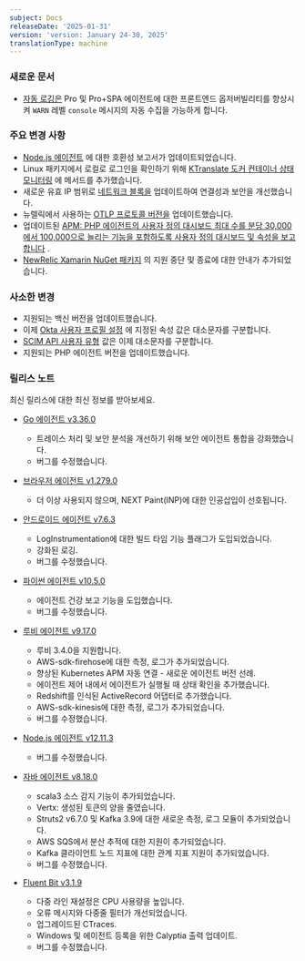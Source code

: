 ```yaml
---
subject: Docs
releaseDate: '2025-01-31'
version: 'version: January 24-30, 2025'
translationType: machine
---
```


### 새로운 문서

* [자동 로깅은](/docs/browser/browser-monitoring/browser-pro-features/auto-logging) Pro 및 Pro+SPA 에이전트에 대한 프론트엔드 옵저버빌리티를 향상시켜 `WARN` 레벨 `console` 메시지의 자동 수집을 가능하게 합니다.

### 주요 변경 사항

* [Node.js 에이전트](/docs/apm/agents/nodejs-agent/getting-started/compatibility-requirements-nodejs-agent/) 에 대한 호환성 보고서가 업데이트되었습니다.
* Linux 패키지에서 로컬로 로그인을 확인하기 위해 [KTranslate 도커 컨테이너 상태 모니터링](/docs/network-performance-monitoring/advanced/ktranslate-container-health) 에 메서드를 추가했습니다.
* 새로운 유효 IP 범위로 [네트워크 블록을](/docs/new-relic-solutions/get-started/networks/) 업데이트하여 연결성과 보안을 개선했습니다.
* 뉴렐릭에서 사용하는 [OTLP 프로토콜 버전을](/docs/opentelemetry/best-practices/opentelemetry-otlp/#otlp-version-support) 업데이트했습니다.
* 업데이트된 [APM: PHP 에이전트의 사용자 정의 대시보드 최대 수를 분당 30,000에서 100,000으로 늘리는 기능을 포함하도록 사용자 정의 대시보드 및 속성을 보고합니다](/docs/data-apis/custom-data/custom-events/apm-report-custom-events-attributes/#php-att) .
* [NewRelic Xamarin NuGet 패키지](/docs/mobile-monitoring/new-relic-mobile-xamarin/monitor-your-xamarin-application/) 의 지원 중단 및 종료에 대한 안내가 추가되었습니다.

### 사소한 변경

* 지원되는 백신 버전을 업데이트했습니다.
* 이제 [Okta 사용자 프로필 설정](/docs/accounts/accounts/automated-user-management/okta-scimsso-application-configuration/) 에 지정된 속성 값은 대소문자를 구분합니다.
* [SCIM API 사용자 유형](/docs/accounts/accounts/automated-user-management/tutorial-manage-users-groups-scim/#manage-user-type) 값은 이제 대소문자를 구분합니다.
* 지원되는 PHP 에이전트 버전을 업데이트했습니다.

### 릴리스 노트

최신 릴리스에 대한 최신 정보를 받아보세요.

* [Go 에이전트 v3.36.0](/docs/release-notes/agent-release-notes/go-release-notes/go-agent-3-36-0/)

  * 트레이스 처리 및 보안 분석을 개선하기 위해 보안 에이전트 통합을 강화했습니다.
  * 버그를 수정했습니다.

* [브라우저 에이전트 v1.279.0](/docs/release-notes/new-relic-browser-release-notes/browser-agent-release-notes/browser-agent-v1.279.0/)
  * 더 이상 사용되지 않으며, NEXT Paint(INP)에 대한 인공삽입이 선호됩니다.

* [안드로이드 에이전트 v7.6.3](/docs/release-notes/mobile-release-notes/android-release-notes/android-763/)

  * LogInstrumentation에 대한 빌드 타임 기능 플래그가 도입되었습니다.
  * 강화된 로깅.
  * 버그를 수정했습니다.

* [파이썬 에이전트 v10.5.0](/docs/release-notes/agent-release-notes/python-release-notes/python-agent-100500/)

  * 에이전트 건강 보고 기능을 도입했습니다.
  * 버그를 수정했습니다.

* [루비 에이전트 v9.17.0](/docs/release-notes/agent-release-notes/ruby-release-notes/ruby-agent-9-17-0/)

  * 루비 3.4.0을 지원합니다.
  * AWS-sdk-firehose에 대한 측정, 로그가 추가되었습니다.
  * 향상된 Kubernetes APM 자동 연결 - 새로운 에이전트 버전 선례.
  * 에이전트 제어 내에서 에이전트가 실행될 때 상태 확인을 추가했습니다.
  * Redshift를 인식된 ActiveRecord 어댑터로 추가했습니다.
  * AWS-sdk-kinesis에 대한 측정, 로그가 추가되었습니다.
  * 버그를 수정했습니다.

* [Node.js 에이전트 v12.11.3](/docs/release-notes/agent-release-notes/nodejs-release-notes/node-agent-12-11-3/)
  * 버그를 수정했습니다.

* [자바 에이전트 v8.18.0](/docs/release-notes/agent-release-notes/java-release-notes/java-agent-8180/)

  * scala3 소스 감지 기능이 추가되었습니다.
  * Vertx: 생성된 토큰의 양을 줄였습니다.
  * Struts2 v6.7.0 및 Kafka 3.9에 대한 새로운 측정, 로그 모듈이 추가되었습니다.
  * AWS SQS에서 분산 추적에 대한 지원이 추가되었습니다.
  * Kafka 클라이언트 노드 지표에 대한 관계 지표 지원이 추가되었습니다.
  * 버그를 수정했습니다.

* [Fluent Bit v3.1.9](docs/release-notes/fluentbit-release-notes/fluentbit-24-10-31/)

  * 다중 라인 재설정은 CPU 사용량을 높입니다.
  * 오류 메시지와 다중줄 필터가 개선되었습니다.
  * 업그레이드된 CTraces.
  * Windows 및 에이전트 등록을 위한 Calyptia 출력 업데이트.
  * 버그를 수정했습니다.